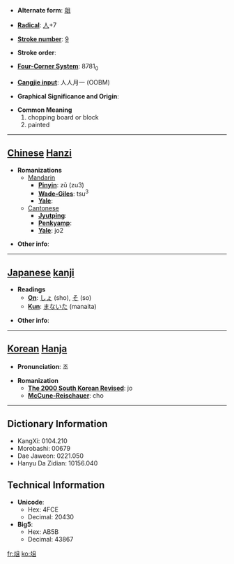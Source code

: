 * '''Alternate form''': [[爼]]

* '''[[Wiktionary:Chinese radical index| Radical]]''': [[Wiktionary:Chinese radical index 人|人]]+7

* '''[[Wiktionary:Chinese total strokes index|Stroke number]]''': [[Wiktionary:Chinese total strokes index 9|9]]

* '''Stroke order''': 

* '''[[Wiktionary:Chinese four corner index|Four-Corner System]]''': 8781<sub>0</sub>

* '''[[Wiktionary:Chinese Cangjie index|Cangjie input]]''': 人人月一 (OOBM)

* '''Graphical Significance and Origin''': 

* '''Common Meaning'''
*#chopping board or block
*# painted


----

== [[Chinese]] [[Hanzi]] ==

* '''Romanizations'''
** [[Mandarin]]
*** '''[[Pinyin]]''': zǔ (zu3)
*** '''[[Wade-Giles]]''': tsu<sup>3</sup>
*** '''[[Yale]]''': 
**[[Cantonese]]
***'''[[Jyutping]]''':
***'''[[Penkyamp]]''': 
***'''[[Yale]]''': jo2

* '''Other info''': 

----

== [[Japanese]] [[kanji]] ==

* '''Readings'''
** '''[[On]]''': [[しょ]] (sho), [[そ]] (so)
** '''[[Kun]]''': [[まないた]] (manaita)

* '''Other info''':  

----

== [[Korean]] [[Hanja]] ==

* '''Pronunciation''': 조

* '''Romanization'''
** '''[[The 2000 South Korean Revised Romanization|The 2000 South Korean Revised]]''': jo
** '''[[McCune-Reischauer]]''': cho

----

== Dictionary Information ==

* KangXi: 0104.210
* Morobashi: 00679
* Dae Jaweon: 0221.050
* Hanyu Da Zidian: 10156.040

== Technical Information ==

* '''Unicode''':
** Hex: 4FCE
** Decimal: 20430
* '''Big5''':
** Hex: AB5B
** Decimal: 43867

[[fr:俎]]
[[ko:俎]]